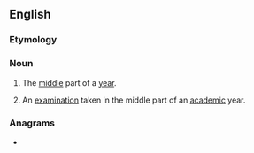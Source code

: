 ==English==

===Etymology===
{{prefix|en|mid|year}}

===Noun===
{{en-noun|~}}

# {{lb|en|uncountable}} The [[middle]] part of a [[year]].
# {{lb|en|countable}} An [[examination]] taken in the middle part of an [[academic]] year.

===Anagrams===
* {{anagrams|en|a=adeimry|mediary}}